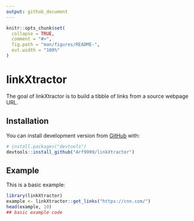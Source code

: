 ```yaml
---
output: github_document
---
```


<!-- README.md is generated from README.Rmd. Please edit that file -->

```r
knitr::opts_chunk$set(
  collapse = TRUE,
  comment = "#>",
  fig.path = "man/figures/README-",
  out.width = "100%"
)
```

# linkXtractor

<!-- badges: start -->

<!-- badges: end -->

The goal of linkXtractor is to build a tibble of links from a source webpage URL.

## Installation

You can install development version from [GitHub](https://github.com/) with:

``` r
# install.packages("devtools")
devtools::install_github("Arf9999/linkXtractor")
```

## Example

This is a basic example:

```r
library(linkXtractor)
example <- linkXtractor::get_links("https://cnn.com/")
head(example, 10)
## basic example code
```
